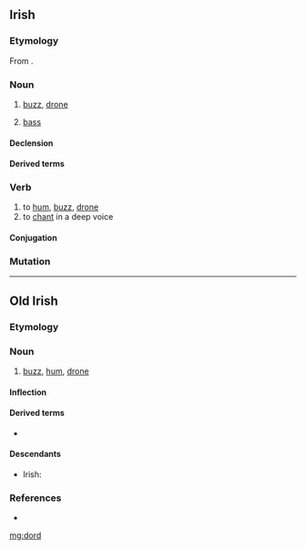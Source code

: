 {{also|dörd}}
==Irish==

===Etymology===
From {{inh|ga|sga|dord||buzzing, humming, droning, intoning}}.

===Noun===
{{ga-noun|m|doird|doird}}

# [[buzz]], [[drone]]
# {{lb|ga|music}} [[bass]]

====Declension====
{{ga-decl-m1|d|ord|oird}}

====Derived terms====
{{der3<!--
-->|{{l|ga|andord|t=drone, chant}}<!--
-->|{{l|ga|dordfhocal|t=buzzword}}<!--
-->|{{l|ga|dord figiúrtha|t=figured bass}}<!--
-->|{{l|ga|dord-druma|t=bass drum}}<!--
-->|{{l|ga|dordeochair|t=bass clef}}<!--
-->|{{l|ga|dordghuth|t=bass voice}}<!--
-->|{{l|ga|dordlíne}}, {{l|ga|líne an doird|t=bassline}}<!--
-->|{{l|ga|dordóir|t=bassist}}<!--
-->|{{l|ga|dordveidhil|t=cello}}<!--
-->|{{l|ga|dordveidhlín|t=bass fiddle}}<!--
-->|{{l|ga|fo-dhord|t=subdued murmur; backbiting}}<!--
-->|{{l|ga|fo-dhordaire|t=subwoofer}}<!--
-->|{{l|ga|olldord|t=double bass, contrabass}}<!--
-->|}}

===Verb===
{{ga-verb|pres=dordann|fut=dordfaidh|vn=dordadh|pp=dordta}}

# to [[hum]], [[buzz]], [[drone]]
# to [[chant]] in a deep voice

====Conjugation====
{{ga-conj-1a|d|or|d|broad}}

===Mutation===
{{ga-mut-cons|d|ord}}

----

==Old Irish==

===Etymology===
{{rfe|sga}}

===Noun===
{{sga-noun}}

# [[buzz]], [[hum]], [[drone]]

====Inflection====
{{sga-decl-noun
|class=o-?
}}

====Derived terms====
* {{l|sga|dordaid}}

====Descendants====
* Irish: {{l|ga|dord}}

===References===
* {{R:DIL|18319}}

[[mg:dord]]